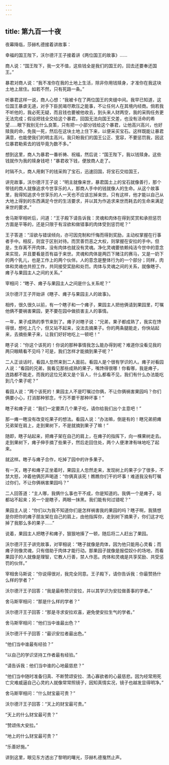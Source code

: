```yaml
---
---
---
```

title: 第九百一十夜
---






夜幕降临，莎赫札德接着讲故事：





幸福的国王陛下，沃尔德汗王子接着讲《两位国王的故事》……

商人说：“国王陛下，我一文不值，这些钱全是我们的国王的，回去还要奉还国王。”

暴君对商人说：“我不准你在我的土地上生活，除非你用钱赎身，才准你在我这块土地上居住。如若不然，只有死路一条。”

听暴君这样一说，商人心想：“我被卡在了两位国王的夹缝中间。我早已知道，这位国王暴虐无道，对手下臣民竭尽欺压之能事，不让任何人在其境内经商。倘若我不听他的，我必死无疑，而且钱也要被他收去，到头来人财两空，我的采购任务更无法完成；假设把钱全交给这个暴君，回国无法向国王交差，也没有活命的希望……眼下我别无什么良策，只有把一小部分钱给这个暴君，让他高兴高兴，也好赎我的命，免我一死，然后在这块土地上住下来，以便采买宝石。这样既能让暴君满意，也能使我们的明主高兴。我只盼我们的国王公正、宽容，不要惩罚我，因这位暴君勒索去的钱毕竟为数不多。”

想到这里，商人为暴君一番祈祷、祝福，然后说：“国王陛下，我以钱赎身。这些钱就作为我的赎身钱吧！”暴君收下钱，便放商人走了。

时隔不久，商人用剩下的钱采购了宝石，迅速回国，将宝石交给国王，

讲完故事，沃尔德汗王子说：“明主就像来世，暴君国土上的宝石就像善行，那个带钱的商人就像追求今世享乐的人，那商人手中的钱就像人的生命。从这个故事里，我得知追求今世享乐的人一天也不应该忘掉来世。只有这样，他才能以自己从大地上得到的东西满足今世的生活要求，并以其为作追求来世而耗去的生命来满足来世的要求。”

舍马斯宰相听后，问道：“王子殿下请告诉我：灵魂和肉体在得到奖赏和承担惩罚方面是平等的，还是只限于有淫欲和做错事的肉体受到惩罚呢？”

王子答道：“淫欲与错误倾向，亦可因克制和忏悔而得到奖励，主动权掌握在行事者手中。相反，则宜于区别对待。而赏善罚恶之大权，则掌握在安拉的手中。但是，生存离不开肉体，没有肉体也就没有灵魂。净化灵魂要依赖纯洁今世中的意念来实现，并且要看是否有益于来世。灵魂和肉体是两匹下赌注的赛马，又是一奶下的两个乳儿，也是工作上的两个伙伴。人的意念是整体行为的一个部分；同样，肉体和灵魂也共担工作，共同接受奖励和处罚。肉体与灵魂之间的关系，就像瞎子、瘫子与果园主人之间的关系。”

宰相问：“瞎子、瘫子与果园主人之间是什么关系呢？”





沃尔德汗王子开始讲《瞎子、瘫子与果园主人的故事》。

相传，很久很久以前，有一个瞎子和一个瘫子，果园主人把他俩请到果园里，叮嘱他俩不要祸害果园，更不要在园中做损害主人的事情。

一年，果子成熟的季节来到了。瘫子对瞎子说：“兄弟，果子都成熟了，我实在馋得很，想吃上几个，但又站不起来，没法去摘果子。你的两条腿能走，你快站起来，去摘些果子来，让我们好好地吃上一顿吧！”

瞎子说：“你这个该死的！你说的那种事情我怎么能办得到呢？难道你没看见我的两只眼睛看不见吗？可是，我们怎样才能摘到果子呢？”

二人正谈话时，看园人忽然来到二人面前。看园人是个很有学识的人。瘫子对看园人说：“看园的兄弟，我看见那些成熟的果子，嘴馋得很哪！你看哪，我是瘫子，连路都不能走，而我的这位兄弟又是个盲人，什么都看不见，我们有什么办法能吃到几个果子呢？”

看园人说：“两个该死的！果园主人不是叮嘱过你俩，不让你俩祸害果园吗？你们俩要小心，打消那种邪念，千万不要干那种坏事！”

瞎子和瘫子说：“我们一定要弄几个果子吃，请你给我们出个主意吧！”

那一瘫一瞎没有改变吃果子的想法。看园人说：“办法嘛，倒是有的！瞎兄弟把瘫兄弟架在肩上，走到果树下，不是就摘到果子了嘛！”

随即，瞎子站起来，把瘫子架在自己的肩上，在瘫子的指挥下，向一棵果树走去。走到果树下，瘫子伸手摘了些果子，然后走回住处，两个人便津津有味地吃了起来。

就这样。瞎子与瘫子合作，吃掉了园中的许多果子。

有一天，瞎子和瘫子正坐着时，果园主人忽然走来，发现树上的果子少了很多，不禁大怒，冲着他俩厉声喝道：“你俩真该死！瞧瞧你们干的坏事！难道我没有叮嘱过你们，不让你俩祸害果园吗？”

二人回答道：“主人哪，我俩什么事也干不成，你是知道的。我俩一个是瘫子，站都站不起来；另一个是瞎子，两眼一抹黑。我们能有何过错呢？”

果园主人说：“你们以为我不知道你们是怎样祸害我的果园的吗？瞎子啊，我猜想是你把你的瘫子朋友架在自己的肩上，由他指挥你，走到树下摘果子，你们这才吃掉了我那么多的果子……”

说着，果园主人把瞎子和瘫子，狠狠地揍了一顿，随后将二人赶出了果园。

沃尔德汗王子讲完故事，对宰相说：“瞎子就像是肉体，因为他只能用心灵看；而瘫子则像灵魂，只有借助于肉体才能行动。那果园子就像是报偿奴仆的场地，而看果园子的人就像是理智，它教人行善，禁人作恶。肉体和灵魂是共享奖励、共受惩罚的伙伴。”

宰相舍马斯说：“你说得很对，我完全同意。王子殿下，请你告诉我：你最赞扬什么样的学者？”

沃尔德汗王子回答：“我是最称赞识安拉，并以其学识为安拉做善事的学者。”

舍马斯宰相问：“那是什么样的学者？”

沃尔德汗王子回答：“那是寻求安拉欢喜，避免使安拉生气的学者。”

舍马斯宰相问：“他们当中谁最出色？”

沃尔德汗千子回答：“最识安拉者最出色。”

“他们当中谁最有经验？”

“以自己的学识坚持工作者最有经验。”

“请告诉我：他们当中谁的心地最慈悲？”

“他们当中随时准备归真、不断赞颂安拉、清心寡欲者的心最慈悲。因为经常用死亡灾难威逼自己心灵的人就像常常照镜子，因知真情实况，镜子也越发显得明净。”

舍马斯宰相问：“什么财宝最可贵？”

沃尔德汗王子回答：“天上的财宝最可贵。”

“天上的什么财宝最可贵？”

“赞颂伟大安拉。”

“地上的什么财宝最可贵？”

“乐善好施。”





讲到这里，眼见东方透出了黎明的曙光，莎赫札德戛然止声。